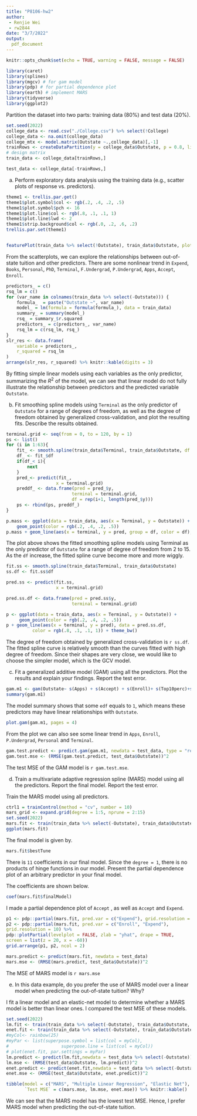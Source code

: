 ```yaml
---
title: "P8106-hw2"
author: 
 - Renjie Wei
 - rw2844
date: "3/7/2022"
output:
  pdf_document
---
```


```r
knitr::opts_chunk$set(echo = TRUE, warning = FALSE, message = FALSE)
```
```r
library(caret) 
library(splines)
library(mgcv) # for gam model
library(pdp) # for partial dependence plot 
library(earth) # implement MARS
library(tidyverse)
library(ggplot2)
```

Partition the dataset into two parts: training data (80%) and test data (20%).
```r
set.seed(2022)
college_data <- read.csv("./College.csv") %>% select(!College)
college_data <- na.omit(college_data)
college_mtx <- model.matrix(Outstate ~.,college_data)[,-1]
trainRows <- createDataPartition(y = college_data$Outstate, p = 0.8, list = FALSE)
# design matrix
train_data <- college_data[trainRows,]

test_data <- college_data[-trainRows,]
```

(a) Perform exploratory data analysis using the training data (e.g., scatter plots of response vs. predictors).

```r
theme1 <- trellis.par.get()
theme1$plot.symbol$col <- rgb(.2, .4, .2, .5)
theme1$plot.symbol$pch <- 16
theme1$plot.line$col <- rgb(.8, .1, .1, 1)
theme1$plot.line$lwd <- 2
theme1$strip.background$col <- rgb(.0, .2, .6, .2)
trellis.par.set(theme1)


featurePlot(train_data %>% select(!Outstate), train_data$Outstate, plot = "scatter", labels = c("","Y"), type = c("p"), layout = c(4, 4))

```
From the scatterplots, we can explore the relationships between out-of-state tuition and other predictors. There are some nonlinear trend in `Expend`, `Books`, `Personal`, `PhD`, `Terminal`, `F.Undergrad`, `P.Undergrad`, `Apps`, `Accept`, `Enroll`.

```r
predictors_ = c()
rsq_lm = c()
for (var_name in colnames(train_data %>% select(-Outstate))) {
    formula_  = paste("Outstate ~", var_name)
    model_ = lm(formula = formula(formula_), data = train_data)
    summary_ = summary(model_)
    rsq_ = summary_$r.squared
    predictors_ = c(predictors_, var_name)
    rsq_lm = c(rsq_lm, rsq_)
}
slr_res <- data.frame(
    variable = predictors_,
    r_squared = rsq_lm
)
arrange(slr_res, r_squared) %>% knitr::kable(digits = 3)
```
By fitting simple linear models using each variables as the only predictor, summarizing the $R^2$ of the model, we can see that linear model do not fully illustrate the relationship between predictors and the predicted variable `Outstate`.

(b) Fit smoothing spline models using `Terminal` as the only predictor of `Outstate` for a range of degrees of freedom, as well as the degree of freedom obtained by generalized cross-validation, and plot the resulting fits. Describe the results obtained.

```r
terminal.grid <- seq(from = 0, to = 120, by = 1)
ps <- list()
for (i in 1:63){
    fit_ <- smooth.spline(train_data$Terminal, train_data$Outstate, df = i+1 )
    df_ <- fit_$df
    if(df_< i){
        next
    }
    pred_<- predict(fit_,
                   x = terminal.grid)
    preddf_ <- data.frame(pred = pred_$y,
                         terminal = terminal.grid,
                         df = rep(i+1, length(pred_$y)))
    ps <- rbind(ps, preddf_)
}

p.mass <- ggplot(data = train_data, aes(x = Terminal, y = Outstate)) +
    geom_point(color = rgb(.2, .4, .2, .5))
p.mass + geom_line(aes(x = terminal, y = pred, group = df, color = df), data = ps[which(ps$df <= 15),]) + theme_bw()
```
The plot above shows the fitted smoothing spline models using Terminal as the only predictor of `Outstate` for a range of degree of freedom from 2 to 15. As the `df` increase, the fitted spline curve become more and more wiggly.

```r
fit.ss <- smooth.spline(train_data$Terminal, train_data$Outstate)
ss.df <- fit.ss$df

pred.ss <- predict(fit.ss,
                   x = terminal.grid)

pred.ss.df <- data.frame(pred = pred.ss$y,
                         terminal = terminal.grid)

p <- ggplot(data = train_data, aes(x = Terminal, y = Outstate)) +
     geom_point(color = rgb(.2, .4, .2, .5))
p + geom_line(aes(x = terminal, y = pred), data = pred.ss.df,
          color = rgb(.8, .1, .1, 1)) + theme_bw()
```

The degree of freedom obtained by generalized cross-validation is `r ss.df`. The fitted spline curve is relatively smooth than the curves fitted with high degree of freedom. Since their shapes are very close, we would like to choose the simpler model, which is the GCV model.

(c) Fit a generalized additive model (GAM) using all the predictors. Plot the results and explain your findings. Report the test error.

```r
gam.m1 <- gam(Outstate~ s(Apps) + s(Accept) + s(Enroll)+ s(Top10perc)+s(Top25perc)+s(F.Undergrad)+s(P.Undergrad)+s(Room.Board)+s(Books)+s(Personal)+s(PhD)+s(Terminal)+s(S.F.Ratio)+s(perc.alumni)+s(Expend)+s(Grad.Rate) , data = train_data)
summary(gam.m1)
```

The model summary shows that some `edf` equals to `1`, which means these predictors may have linear relationships with `Outstate`.

```r
plot.gam(gam.m1, pages = 4)
```
From the plot we can also see some linear trend in `Apps`, `Enroll`, `P.Undergrad`, `Personal` and `Terminal`.

```r
gam.test.predict <- predict.gam(gam.m1, newdata = test_data, type = "response")
gam.test.mse <- (RMSE(gam.test.predict, test_data$Outstate))^2
```
The test MSE of the GAM model is `r gam.test.mse`.

(d) Train a multivariate adaptive regression spline (MARS) model using all the predictors. Report the final model. Report the test error.

Train the MARS model using all predictors.
```r
ctrl1 = trainControl(method = "cv", number = 10)
mars_grid <- expand.grid(degree = 1:5, nprune = 2:15)
set.seed(2022)
mars.fit <- train(train_data %>% select(-Outstate), train_data$Outstate, method = "earth", tuneGrid = mars_grid, trControl = ctrl1)
ggplot(mars.fit)
```

The final model is given by.
```r
mars.fit$bestTune
```
There is `11` coefficients in our final model. Since the `degree = 1`, there is no products of hinge functions in our model. Present the partial dependence plot of an arbitrary predictor in your final model.

The coefficients are shown below.
```r
coef(mars.fit$finalModel)
```

I made a partial dependence plot of `Accept` , as well as `Accept` and `Expend`.
```r
p1 <- pdp::partial(mars.fit, pred.var = c("Expend"), grid.resolution = 10) %>% autoplot()
p2 <- pdp::partial(mars.fit, pred.var = c("Enroll", "Expend"),
grid.resolution = 10) %>%
pdp::plotPartial(levelplot = FALSE, zlab = "yhat", drape = TRUE,
screen = list(z = 20, x = -60))
grid.arrange(p1, p2, ncol = 2)
```


```r
mars.predict <- predict(mars.fit, newdata = test_data)
mars.mse <- (RMSE(mars.predict, test_data$Outstate))^2
```
The MSE of MARS model is `r mars.mse`

(e) In this data example, do you prefer the use of MARS model over a linear model when predicting the out-of-state tuition? Why?

I fit a linear model and an elastic-net model to determine whether a MARS model is better than linear ones. I compared the test MSE of these models.
```r
set.seed(2022)
lm.fit <- train(train_data %>% select(-Outstate), train_data$Outstate, method = "lm")
enet.fit <- train(train_data %>% select(-Outstate), train_data$Outstate, method = "glmnet", tuneGrid = expand.grid(alpha = seq(0, 1, length = 21), lambda = exp(seq(7, -1, length = 200))), trControl = ctrl1)
#myCol<- rainbow(25)
#myPar <- list(superpose.symbol = list(col = myCol),
#                    superpose.line = list(col = myCol))
# plot(enet.fit, par.settings = myPar)
lm.predict <- predict(lm.fit,newdata = test_data %>% select(-Outstate))
lm.mse <- (RMSE(test_data$Outstate, lm.predict))^2
enet.predict <- predict(enet.fit,newdata = test_data %>% select(-Outstate))
enet.mse <- (RMSE(test_data$Outstate, enet.predict))^2

tibble(model = c("MARS", "Multiple Linear Regression", "Elastic Net"),
       `Test MSE` = c(mars.mse, lm.mse, enet.mse)) %>% knitr::kable()
```
We can see that the MARS model has the lowest test MSE. Hence, I prefer MARS model when predicting the out-of-state tuition.
